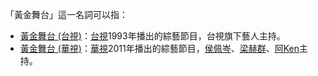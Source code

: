 「黃金舞台」這一名詞可以指：
*[[黃金舞台_(台視)|黃金舞台 (台視)]]：[[台視|台視]]1993年播出的綜藝節目，台視旗下藝人主持。
*[[黃金舞台_(華視)|黃金舞台 (華視)]]：[[華視|華視]]2011年播出的綜藝節目，[[侯佩岑|侯佩岑]]、[[梁赫群|梁赫群]]、[[阿Ken|阿Ken]]主持。

{{disambig|T|Cat=四字作品消歧义}}